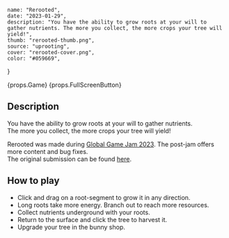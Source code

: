     name: "Rerooted",
    date: "2023-01-29",
    description: "You have the ability to grow roots at your will to gather nutrients. The more you collect, the more crops your tree will yield!",
    thumb: "rerooted-thumb.png",
    source: "uprooting",
    cover: "rerooted-cover.png",
    color: "#059669",
}

{props.Game}
{props.FullScreenButton}

## Description
You have the ability to grow roots at your will to gather nutrients.  
The more you collect, the more crops your tree will yield!

Rerooted was made during [Global Game Jam 2023](https://globalgamejam.org/). The post-jam offers more content and bug fixes.  
The original submission can be found [here](https://globalgamejam.org/2023/games/rerooted-2).

## How to play

* Click and drag on a root-segment to grow it in any direction.
* Long roots take more energy. Branch out to reach more resources.
* Collect nutrients underground with your roots.
* Return to the surface and click the tree to harvest it.
* Upgrade your tree in the bunny shop.
